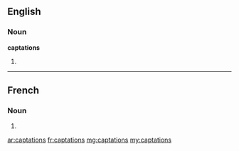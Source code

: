 ==English==

===Noun===
'''captations'''

# {{plural of|captation}}

----

==French==

===Noun===
{{head|fr|plural}} {{f|p}}

# {{plural of|captation|lang=fr}}

[[ar:captations]]
[[fr:captations]]
[[mg:captations]]
[[my:captations]]